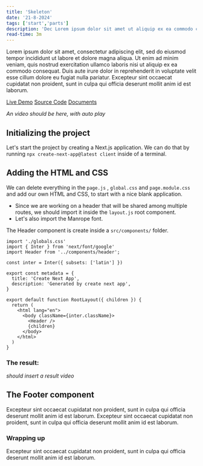 ```yaml
---
title: 'Skeleton'
date: '21-8-2024'
tags: ['start','parts']
description: 'Dec Lorem ipsum dolor sit amet ut aliquip ex ea commodo consequat'
read-time: 3m
---
```


Lorem ipsum dolor sit amet, consectetur adipiscing elit, sed do eiusmod tempor incididunt ut labore et dolore magna aliqua.
Ut enim ad minim veniam, quis nostrud exercitation ullamco laboris nisi ut aliquip ex ea commodo consequat. Duis aute irure dolor in reprehenderit in voluptate velit esse cillum dolore eu fugiat nulla pariatur. Excepteur sint occaecat cupidatat non proident, sunt in culpa qui officia deserunt mollit anim id est laborum.

[Live Demo](https://mdxjs.com "Demo") [Source Code](https://mdxjs.com "Code") [Documents](https://mdxjs.com "Documents")

*An video should be here, with auto play*

## Initializing the project
Let's start the project by creating a Next.js application. We can do that by running `npx create-next-app@latest client` inside of a terminal.

## Adding the HTML and CSS
We can delete everything in the `page.js` , `global.css` and `page.module.css` and add our own HTML and CSS, to start with a nice blank application.

* Since we are working on a header that will be shared among multiple routes, we should import it inside the `layout.js` root component.
* Let's also import the Manrope font.

The Header component is create inside a `src/components/` folder.

```
import './globals.css'
import { Inter } from 'next/font/google'
import Header from '../components/header';

const inter = Inter({ subsets: ['latin'] })

export const metadata = {
  title: 'Create Next App',
  description: 'Generated by create next app',
}

export default function RootLayout({ children }) {
  return (
    <html lang="en">
      <body className={inter.className}>
        <Header />
        {children}
      </body>
    </html>
  )
}
```

### The result:
*should insert a result video*

## The Footer component
Excepteur sint occaecat cupidatat non proident, sunt in culpa qui officia deserunt mollit anim id est laborum. Excepteur sint occaecat cupidatat non proident, sunt in culpa qui officia deserunt mollit anim id est laborum.

### Wrapping up
Excepteur sint occaecat cupidatat non proident, sunt in culpa qui officia deserunt mollit anim id est laborum.
